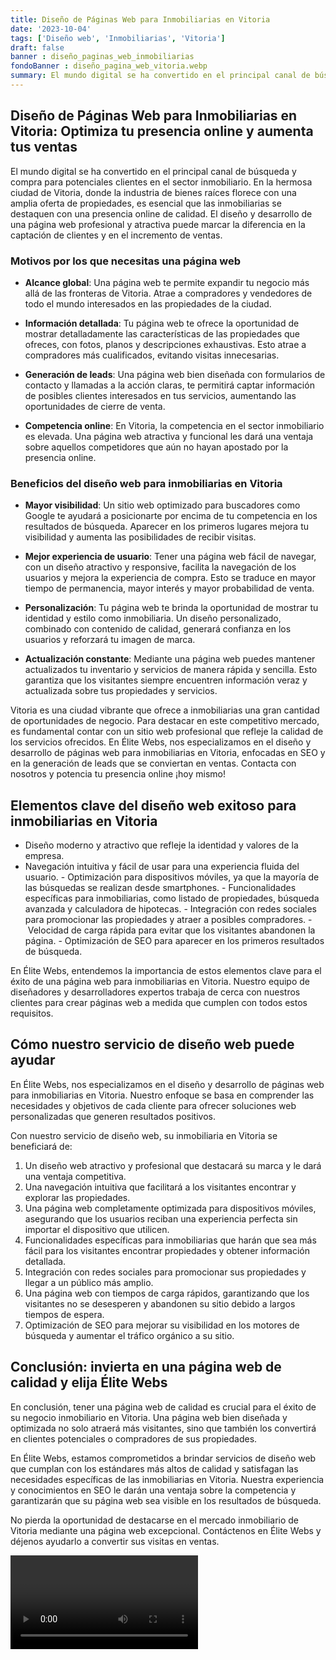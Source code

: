 ```yaml
---
title: Diseño de Páginas Web para Inmobiliarias en Vitoria
date: '2023-10-04'
tags: ['Diseño web', 'Inmobiliarias', 'Vitoria']
draft: false
banner : diseño_paginas_web_inmobiliarias
fondoBanner : diseño_pagina_web_vitoria.webp
summary: El mundo digital se ha convertido en el principal canal de búsqueda y compra para potenciales clientes en el sector inmobiliario. En la hermosa ciudad de Vitoria, donde la industria de bienes raíces florece con una amplia oferta de propiedades, es esencial que las inmobiliarias se destaquen con una presencia online de calidad. El diseño y desarrollo de una página web profesional y atractiva puede marcar la diferencia en la captación de clientes y en el incremento de ventas.
---
```


## Diseño de Páginas Web para Inmobiliarias en Vitoria: Optimiza tu presencia online y aumenta tus ventas

El mundo digital se ha convertido en el principal canal de búsqueda y compra para potenciales clientes en el sector inmobiliario. En la hermosa ciudad de Vitoria, donde la industria de bienes raíces florece con una amplia oferta de propiedades, es esencial que las inmobiliarias se destaquen con una presencia online de calidad. El diseño y desarrollo de una página web profesional y atractiva puede marcar la diferencia en la captación de clientes y en el incremento de ventas.

### Motivos por los que necesitas una página web

- **Alcance global**: Una página web te permite expandir tu negocio más allá de las fronteras de Vitoria. Atrae a compradores y vendedores de todo el mundo interesados en las propiedades de la ciudad.

- **Información detallada**: Tu página web te ofrece la oportunidad de mostrar detalladamente las características de las propiedades que ofreces, con fotos, planos y descripciones exhaustivas. Esto atrae a compradores más cualificados, evitando visitas innecesarias.

- **Generación de leads**: Una página web bien diseñada con formularios de contacto y llamadas a la acción claras, te permitirá captar información de posibles clientes interesados en tus servicios, aumentando las oportunidades de cierre de venta.

- **Competencia online**: En Vitoria, la competencia en el sector inmobiliario es elevada. Una página web atractiva y funcional les dará una ventaja sobre aquellos competidores que aún no hayan apostado por la presencia online.

### Beneficios del diseño web para inmobiliarias en Vitoria

- **Mayor visibilidad**: Un sitio web optimizado para buscadores como Google te ayudará a posicionarte por encima de tu competencia en los resultados de búsqueda. Aparecer en los primeros lugares mejora tu visibilidad y aumenta las posibilidades de recibir visitas.

- **Mejor experiencia de usuario**: Tener una página web fácil de navegar, con un diseño atractivo y responsive, facilita la navegación de los usuarios y mejora la experiencia de compra. Esto se traduce en mayor tiempo de permanencia, mayor interés y mayor probabilidad de venta.

- **Personalización**: Tu página web te brinda la oportunidad de mostrar tu identidad y estilo como inmobiliaria. Un diseño personalizado, combinado con contenido de calidad, generará confianza en los usuarios y reforzará tu imagen de marca.

- **Actualización constante**: Mediante una página web puedes mantener actualizados tu inventario y servicios de manera rápida y sencilla. Esto garantiza que los visitantes siempre encuentren información veraz y actualizada sobre tus propiedades y servicios.

Vitoria es una ciudad vibrante que ofrece a inmobiliarias una gran cantidad de oportunidades de negocio. Para destacar en este competitivo mercado, es fundamental contar con un sitio web profesional que refleje la calidad de los servicios ofrecidos. En Élite Webs, nos especializamos en el diseño y desarrollo de páginas web para inmobiliarias en Vitoria, enfocadas en SEO y en la generación de leads que se conviertan en ventas. Contacta con nosotros y potencia tu presencia online ¡hoy mismo!

<GifSeo />

<Cta />

## Elementos clave del diseño web exitoso para inmobiliarias en Vitoria

- Diseño moderno y atractivo que refleje la identidad y valores de la empresa.
- Navegación intuitiva y fácil de usar para una experiencia fluida del usuario.
- Optimización para dispositivos móviles, ya que la mayoría de las búsquedas se realizan desde smartphones.
- Funcionalidades específicas para inmobiliarias, como listado de propiedades, búsqueda avanzada y calculadora de hipotecas.
- Integración con redes sociales para promocionar las propiedades y atraer a posibles compradores.
- Velocidad de carga rápida para evitar que los visitantes abandonen la página.
- Optimización de SEO para aparecer en los primeros resultados de búsqueda.

En Élite Webs, entendemos la importancia de estos elementos clave para el éxito de una página web para inmobiliarias en Vitoria. Nuestro equipo de diseñadores y desarrolladores expertos trabaja de cerca con nuestros clientes para crear páginas web a medida que cumplen con todos estos requisitos.

## Cómo nuestro servicio de diseño web puede ayudar

En Élite Webs, nos especializamos en el diseño y desarrollo de páginas web para inmobiliarias en Vitoria. Nuestro enfoque se basa en comprender las necesidades y objetivos de cada cliente para ofrecer soluciones web personalizadas que generen resultados positivos.

Con nuestro servicio de diseño web, su inmobiliaria en Vitoria se beneficiará de:

1. Un diseño web atractivo y profesional que destacará su marca y le dará una ventaja competitiva.
2. Una navegación intuitiva que facilitará a los visitantes encontrar y explorar las propiedades.
3. Una página web completamente optimizada para dispositivos móviles, asegurando que los usuarios reciban una experiencia perfecta sin importar el dispositivo que utilicen.
4. Funcionalidades específicas para inmobiliarias que harán que sea más fácil para los visitantes encontrar propiedades y obtener información detallada.
5. Integración con redes sociales para promocionar sus propiedades y llegar a un público más amplio.
6. Una página web con tiempos de carga rápidos, garantizando que los visitantes no se desesperen y abandonen su sitio debido a largos tiempos de espera.
7. Optimización de SEO para mejorar su visibilidad en los motores de búsqueda y aumentar el tráfico orgánico a su sitio.

## Conclusión: invierta en una página web de calidad y elija Élite Webs

En conclusión, tener una página web de calidad es crucial para el éxito de su negocio inmobiliario en Vitoria. Una página web bien diseñada y optimizada no solo atraerá más visitantes, sino que también los convertirá en clientes potenciales o compradores de sus propiedades.

En Élite Webs, estamos comprometidos a brindar servicios de diseño web que cumplan con los estándares más altos de calidad y satisfagan las necesidades específicas de las inmobiliarias en Vitoria. Nuestra experiencia y conocimientos en SEO le darán una ventaja sobre la competencia y garantizarán que su página web sea visible en los resultados de búsqueda.

No pierda la oportunidad de destacarse en el mercado inmobiliario de Vitoria mediante una página web excepcional. Contáctenos en Élite Webs y déjenos ayudarlo a convertir sus visitas en ventas.

<Video />

<CtaBot job='Inmobiliarias' city='Vitoria'/>

<Gmaps query='Vitoria+españa+maps' />